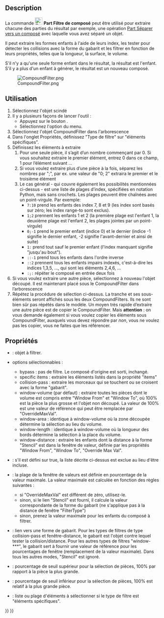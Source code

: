 <languages/>
{{Docnav/fr
|[[Part_ExplodeCompound/fr|Éclater le composé]]
|[[Part_Boolean/fr|Opérations booléennes]]
|[[Part_Workbench/fr|Atelier Part]]
|IconL=Part_ExplodeCompound.svg
|IconR=Part_Boolean.svg
|IconC=Workbench_Part.svg
}}

{{GuiCommand/fr
|Name=Part Compound‏‎Filter
|Name/fr=Part Filtre de composé
|MenuLocation=Part → Composés → Filtre de composé
|Workbenches=[[Part_Workbench/fr|Part]]
|Version=0.17
}}

==Description==

La commande [[Image:Part_CompoundFilter.svg|24px]] '''Part Filtre de composé''' peut être utilisé pour extraire chacune des parties du résultat par exemple, une opération [[Part_Slice/fr|Part Séparer vers un composé]] avec laquelle vous avez séparé un objet.

Il peut extraire les formes enfants à l'aide de leurs index, les tester pour détecter les collisions avec la forme du gabarit et les filtrer en fonction de leurs propriétés, telles que la longueur, la surface, le volume.

S'il n'y a qu'une seule forme enfant dans le résultat, la résultat est l'enfant. S'il y a plus d'un enfant à générer, le résultat est un nouveau composé.

[[File:CompoundFilter.png]]

<span id="Usage"></span>
==Utilisation==

# Sélectionnez l'objet scindé
# Il y a plusieurs façons de lancer l'outil :
#* Appuyez sur le bouton {{Button|[[Image:Part_CompoundFilter.svg|16px]] [[Part_CompoundFilter/fr|Filtre de composé]]}}.
#* Sélectionnez l'option {{MenuCommand|Part → Composés → [[Image:Part_CompoundFilter.svg|16px]] Filtre composé}} du menu.
# Sélectionnez l'objet CompoundFilter dans l'arborescence
# Dans l'onglet Propriétés, définissez "Type de filtre" sur "éléments spécifiques".
# Définissez les éléments à extraire
## Pour une seule pièce, il s’agit d’un nombre commençant par 0. Si vous souhaitez extraire le premier élément, entrez 0 dans ce champ, 1 pour l’élément suivant ...
## Si vous voulez extraire plus d’une pièce à la fois, séparez les nombres par ";", par ex. une valeur de "0; 2" extraira le premier et le troisième élément
## Le cas général - qui couvre également les possibilités mentionnées ci-dessus - est une liste de plages d’index, spécifiées en notation Python, mais sans crochets. Les plages peuvent être chaînées avec un point-virgule. Par exemple:
##*   <tt>7:10</tt> prend les enfants des index 7, 8 et 9 (les index sont basés sur zéro; les index range-to sont exclus).
##*   <tt>1;2 </tt> prennent les enfants 1 et 2 (la première plage est l'enfant 1, la deuxième plage est l'enfant 2, les plages jointes par un point-virgule)
##*   <tt>0;-1</tt> prend le premier enfant (indice 0) et le dernier (indice -1 signifie le dernier enfant, -2 signifie l'avant-dernier et ainsi de suite)
##*   <tt>1:  </tt> prend tout sauf le premier enfant (l'index manquant signifie "jusqu'au bout").
##*   <tt>::-1</tt> prend tous les enfants dans l'ordre inverse
##*   <tt>::2 </tt> prennent tous les enfants impairs indexés, c'est-à-dire les indices 1,3,5, ..., qui sont les éléments 2,4,6, ...
##*   <tt>:;: </tt> répéter le composé en entrée deux fois
# Si vous voulez extraire une autre pièce, sélectionnez à nouveau l'objet découpé. Il est maintenant placé sous le CompoundFilter dans l’arborescence
# Répétez la procédure de sélection ci-dessus. La tranche et ses sous-éléments seront affichés sous les deux CompoundFilters. Ils ne sont bien sûr pas répétés dans le modèle. Un moyen très rapide d’extraire une autre pièce est de copier le CompoundFilter. Mais '''attention''' : on vous demande également si vous voulez copier les éléments sous CompoundFilter, auxquels vous devez répondre par ''non'', vous ne voulez pas les copier, vous ne faites que les référencer.

<span id="Properties"></span>
==Propriétés==

* {{PropertyData|Base}} : objet à filtrer.
* {{PropertyData|Filter Type}} options sélectionnables :
** bypass : pas de filtre. Le composé d'origine est sorti, inchangé.
** specific items : extraire les éléments listés dans la propriété "items"
** collision-pass : extraire les morceaux qui se touchent ou se croisent avec la forme "gabarit".
** window-volume (par défaut) : extraire toutes les pièces dont le volume est compris entre "Window From" et "Window To", où 100% est la pièce la plus grosse et l'objet non découpé. La valeur de 100% est une valeur de référence qui peut être remplacée par "OverrideMaxVal".
** window-area : identique à window-volume où la zone découpée détermine la sélection au lieu du volume.
** window-length : identique à window-volume où la longueur des bords détermine la sélection à la place du volume.
** window-distance : extraire les enfants dont la distance à la forme "Stencil" est dans la fenêtre de valeur, définie par les propriétés "Window From", "Window To", "Override Max Val".
* {{PropertyData|Invert}} : s'il est défini sur true, la liste décrite ci-dessus est exclue au lieu d'être incluse.
* {{PropertyData|Override Max Val}} : la plage de la fenêtre de valeurs est définie en pourcentage de la valeur maximale. La valeur maximale est calculée en fonction des règles suivantes :
** si "OverrideMaxVal" est différent de zéro, utilisez-le.
** sinon, si le lien "Stencil" est fourni, il calcule la valeur correspondante de la forme du gabarit (ne s'applique pas à la distance de fenêtre "FilterType")
** sinon, prenez la valeur maximale pour les enfants du composé à filtrer.
* {{PropertyData|Stencil}} : lien vers une forme de gabarit. Pour les types de filtres de type collision-pass et fenêtre-distance, le gabarit est l'objet contre lequel tester la collision/distance. Pour les autres types de filtres "window-***", le gabarit sert à fournir une valeur de référence pour les pourcentages de fenêtre (remplacement de la valeur maximale). Dans tous les autres modes, "Stencil" est ignoré.
* {{PropertyData|Window From}} : pourcentage de seuil supérieur pour la sélection de pièces, 100% par rapport à la pièce la plus grande.
* {{PropertyData|Window To}} : pourcentage de seuil inférieur pour la sélection de pièces, 100% est relatif à la plus grande pièce.
* {{PropertyData|items}} : liste ou plage d'éléments à sélectionner si le type de filtre est "éléments spécifiques".



{{Docnav/fr
|[[Part_ExplodeCompound/fr|Éclater le composé]]
|[[Part_Boolean/fr|Opérations booléennes]]
|[[Part_Workbench/fr|Atelier Part]]
|IconL=Part_ExplodeCompound.svg
|IconR=Part_Boolean.svg
|IconC=Workbench_Part.svg
}}

{{Part Tools navi{{#translation:}}}}
{{Userdocnavi{{#translation:}}}}
{{clear}}